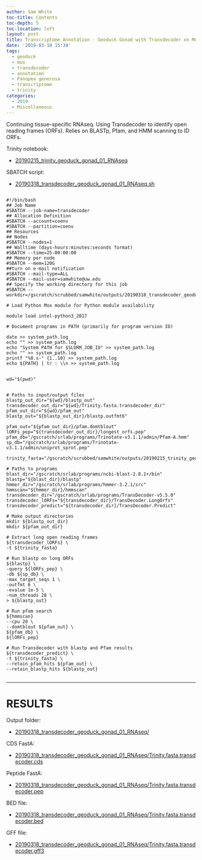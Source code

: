 ```yaml
---
author: Sam White
toc-title: Contents
toc-depth: 5
toc-location: left
layout: post
title: Transcriptome Annotation - Geoduck Gonad with Transdecoder on Mox
date: '2019-03-18 15:30'
tags:
  - geoduck
  - mox
  - transdecoder
  - annotation
  - Panopea generosa
  - transcriptome
  - trinity
categories:
  - 2019
  - Miscellaneous
---
```

Continuing tissue-specific RNAseq. Using Transdecoder to identify open reading frames (ORFs). Relies on BLASTp, Pfam, and HMM scanning to ID ORFs.

Trinity notebook:

- [20190215_trinity_geoduck_gonad_01_RNAseq](https://robertslab.github.io/sams-notebook/posts/2019/2019-02-15-Transcriptome-Assembly---Geoduck-Tissue-Specific-Assembly-Gonad/)


SBATCH script:

- [20190318_transdecoder_geoduck_gonad_01_RNAseq.sh](http://gannet.fish.washington.edu/Atumefaciens/20190318_transdecoder_geoduck_gonad_01_RNAseq/20190318_transdecoder_geoduck_gonad_01_RNAseq.sh)

<pre><code>
#!/bin/bash
## Job Name
#SBATCH --job-name=transdecoder
## Allocation Definition
#SBATCH --account=coenv
#SBATCH --partition=coenv
## Resources
## Nodes
#SBATCH --nodes=1
## Walltime (days-hours:minutes:seconds format)
#SBATCH --time=25-00:00:00
## Memory per node
#SBATCH --mem=120G
##turn on e-mail notification
#SBATCH --mail-type=ALL
#SBATCH --mail-user=samwhite@uw.edu
## Specify the working directory for this job
#SBATCH --workdir=/gscratch/scrubbed/samwhite/outputs/20190318_transdecoder_geoduck_gonad_01_RNAseq

# Load Python Mox module for Python module availability

module load intel-python3_2017

# Document programs in PATH (primarily for program version ID)

date >> system_path.log
echo "" >> system_path.log
echo "System PATH for $SLURM_JOB_ID" >> system_path.log
echo "" >> system_path.log
printf "%0.s-" {1..10} >> system_path.log
echo ${PATH} | tr : \\n >> system_path.log


wd="$(pwd)"


# Paths to input/output files
blastp_out_dir="${wd}/blastp_out"
transdecoder_out_dir="${wd}/Trinity.fasta.transdecoder_dir"
pfam_out_dir="${wd}/pfam_out"
blastp_out="${blastp_out_dir}/blastp.outfmt6"

pfam_out="${pfam_out_dir}/pfam.domtblout"
lORFs_pep="${transdecoder_out_dir}/longest_orfs.pep"
pfam_db="/gscratch/srlab/programs/Trinotate-v3.1.1/admin/Pfam-A.hmm"
sp_db="/gscratch/srlab/programs/Trinotate-v3.1.1/admin/uniprot_sprot.pep"

trinity_fasta="/gscratch/scrubbed/samwhite/outputs/20190215_trinity_geoduck_gonad_01_RNAseq/trinity_out_dir/Trinity.fasta"

# Paths to programs
blast_dir="/gscratch/srlab/programs/ncbi-blast-2.8.1+/bin"
blastp="${blast_dir}/blastp"
hmmer_dir="/gscratch/srlab/programs/hmmer-3.2.1/src"
hmmscan="${hmmer_dir}/hmmscan"
transdecoder_dir="/gscratch/srlab/programs/TransDecoder-v5.5.0"
transdecoder_lORFs="${transdecoder_dir}/TransDecoder.LongOrfs"
transdecoder_predict="${transdecoder_dir}/TransDecoder.Predict"

# Make output directories
mkdir ${blastp_out_dir}
mkdir ${pfam_out_dir}

# Extract long open reading frames
${transdecoder_lORFs} \
-t ${trinity_fasta}

# Run blastp on long ORFs
${blastp} \
-query ${lORFs_pep} \
-db ${sp_db} \
-max_target_seqs 1 \
-outfmt 6 \
-evalue 1e-5 \
-num_threads 28 \
> ${blastp_out}

# Run pfam search
${hmmscan}
--cpu 28 \
--domtblout ${pfam_out} \
${pfam_db} \
${lORFs_pep}

# Run Transdecoder with blastp and Pfam results
${transdecoder_predict} \
-t ${trinity_fasta} \
--retain_pfam_hits ${pfam_out} \
--retain_blastp_hits ${blastp_out}

</code></pre>



---

# RESULTS

Output folder:

- [20190318_transdecoder_geoduck_gonad_01_RNAseq/](http://gannet.fish.washington.edu/Atumefaciens/20190318_transdecoder_geoduck_gonad_01_RNAseq/)

CDS FastA:

- [20190318_transdecoder_geoduck_gonad_01_RNAseq/Trinity.fasta.transdecoder.cds](http://gannet.fish.washington.edu/Atumefaciens/20190318_transdecoder_geoduck_gonad_01_RNAseq/Trinity.fasta.transdecoder.cds)

Peptide FastA:

- [20190318_transdecoder_geoduck_gonad_01_RNAseq/Trinity.fasta.transdecoder.pep](http://gannet.fish.washington.edu/Atumefaciens/20190318_transdecoder_geoduck_gonad_01_RNAseq/Trinity.fasta.transdecoder.pep)

BED file:

- [20190318_transdecoder_geoduck_gonad_01_RNAseq/Trinity.fasta.transdecoder.bed](http://gannet.fish.washington.edu/Atumefaciens/20190318_transdecoder_geoduck_gonad_01_RNAseq/Trinity.fasta.transdecoder.bed)

GFF file:

- [20190318_transdecoder_geoduck_gonad_01_RNAseq/Trinity.fasta.transdecoder.gff3](http://gannet.fish.washington.edu/Atumefaciens/20190318_transdecoder_geoduck_gonad_01_RNAseq/Trinity.fasta.transdecoder.gff3)
